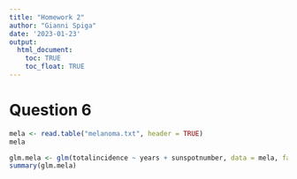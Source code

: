 ```yaml
---
title: "Homework 2"
author: "Gianni Spiga"
date: '2023-01-23'
output: 
  html_document:
    toc: TRUE
    toc_float: TRUE
---
```


# Question 6
```r
mela <- read.table("melanoma.txt", header = TRUE)
mela

glm.mela <- glm(totalincidence ~ years + sunspotnumber, data = mela, family = poisson())
summary(glm.mela)
```
